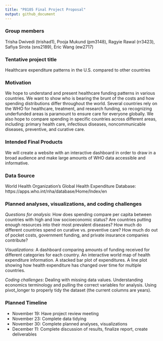 ```yaml
---
title: "P8105 Final Project Proposal"
output: github_document
---
```


### Group members

Trisha Dwivedi (trishad1), Pooja Mukund (pm3148), Ragyie Rawal (rr3423), Safiya Sirota (sns2189), Eric Wang (ew2717)

### Tentative project title

Healthcare expenditure patterns in the U.S. compared to other countries

### Motivation

We hope to understand and present healthcare funding patterns in various countries. We want to show who is bearing the brunt of the costs and how spending distributions differ throughout the world. Several countries rely on the WHO for healthcare, treatment, and research funding, so recognizing underfunded areas is paramount to ensure care for everyone globally. We also hope to compare spending in specific countries across different areas, including: primary health care, infectious diseases, noncommunicable diseases, preventive, and curative care. 

### Intended Final Products

We will create a website with an interactive dashboard in order to draw in a broad audience and make large amounts of WHO data accessible and informative. 

### Data Source

World Health Organization's Global Health Expenditure Database: https://apps.who.int/nha/database/Home/Index/en

### Planned analyses, visualizations, and coding challenges

*Questions for analysis*: How does spending compare per capita between countries with high and low socioeconomic status? Are countries putting enough resources into their most prevalent diseases? How much do different countries spend on curative vs. preventive care? How much do out of pocket costs, government funding, and private insurance companies contribute?

*Visualizations*: A dashboard comparing amounts of funding received for different categories for each country. An interactive world map of health expenditure information. A stacked bar plot of expenditures. A line plot showing how health expenditure has changed over time for multiple countries.

*Coding challenges*: Dealing with missing data values. Understanding economics terminology and pulling the correct variables for analysis. Using pivot_longer to properly tidy the dataset (the current columns are years).

### Planned Timeline

* November 19: Have project review meeting
* November 23: Complete data tidying 
* November 30: Complete planned analyses, visualizations
* December 11: Complete discussion of results, finalize report, create deliverables
